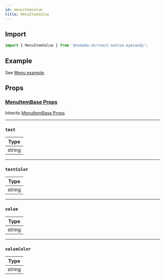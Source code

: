 ```yaml
---
id: menuitemvalue
title: MenuItemValue
---
```


## Import

```jsx
import { MenuItemValue } from '@nomada-sh/react-native-eyecandy';
```

## Example

See [Menu example](../menu#example).

## Props

### [MenuItemBase Props](menuitembase#props)

Inherits [MenuItemBase Props](menuitembase#props)

---

### `text`

| Type   |
| ------ |
| string |

---

### `textColor`

| Type   |
| ------ |
| string |

---

### `value`

| Type   |
| ------ |
| string |

---

### `valueColor`

| Type   |
| ------ |
| string |

